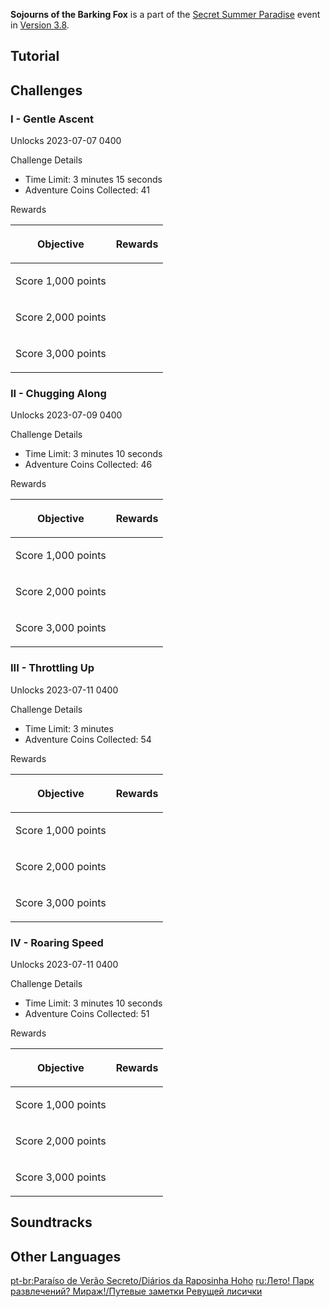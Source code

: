 {{Event Tabs
|subpage1 = Spino Blaster
|subpage2 = Sojourns of the Barking Fox
|subpage3 = Dance of Flashing Thought
|subpage4 = Bing-Bang Finchball
}}
{{Event
|name              = Sojourns of the Barking Fox
|image             = Sojourns of the Barking Fox.png
|type              = Sub
|time_known        = yes
|time_start        = 2023-07-07 04:00:00
|time_end          = 2023-08-16 05:59:59
|time_end_offset   = GMT+8
}}
'''Sojourns of the Barking Fox''' is a part of the [[Secret Summer Paradise]] event in [[Version 3.8]].

==Tutorial==
{{Tutorial
|image1 = Tutorial Secret Summer Paradise Sojourns of the Barking Fox 1.png
|text1  = During the "Sojourns of the Barking Fox" challenge, you must control the Barking Fox to reach its destination within a time limit while obtaining as many Adventure Coins as possible.<br>The more time you have left upon completion and the more Adventure Coins you obtain, the higher your challenge score will be.
|image2 = Tutorial Secret Summer Paradise Sojourns of the Barking Fox 2.png
|text2  = Sleetdross Fruits and Disruptor Orbs that fire Disruption Waves will be in the trials. If the Barking Fox is hit by either the Fruits or the Waves, the time remaining on the trial will decrease, resulting in a lower final score.
}}

==Challenges==
===I - Gentle Ascent===
{{Description|"You'll have to grasp the Barking Fox's operating principles to make it fly in interesting ways!"<br>Madiha has picked out an ideal first flight location for the Barking Fox within the Silver Bottle Courtyard. It's time to learn the ins and outs of this new toy model...}}
Unlocks 2023-07-07 04{{Colon}}00

;Challenge Details
* Time Limit: 3 minutes 15 seconds
* Adventure Coins Collected: 41

;Rewards
{|class="article-table"
!Objective
!Rewards
|-
|Score 1,000 points
|{{Card|Primogem|20}}{{Card|Fascinating Phenocryst|50}}{{Card|Nagadus Emerald Fragment|2}}
|-
|Score 2,000 points
|{{Card|Fascinating Phenocryst|30}}{{Card|Mora|20,000}}{{Card|Guide to Admonition|2}}
|-
|Score 3,000 points
|{{Card|Fascinating Phenocryst|20}}{{Card|Mora|20,000}}{{Card|Mystic Enhancement Ore|2}}
|}

===II - Chugging Along===
{{Description|"Good, we've got the hang of it. Time to up the difficulty, then!"<br>The Barking Fox is now capable of stable movement, its flight capabilities entering optimal range. Soaring through the skies above Pavilion of Hermits will not be a problem.}}
Unlocks 2023-07-09 04{{Colon}}00

;Challenge Details
* Time Limit: 3 minutes 10 seconds
* Adventure Coins Collected: 46

;Rewards
{|class="article-table"
!Objective
!Rewards
|-
|Score 1,000 points
|{{Card|Primogem|20}}{{Card|Fascinating Phenocryst|50}}{{Card|Vajrada Amethyst Fragment|2}}
|-
|Score 2,000 points
|{{Card|Fascinating Phenocryst|30}}{{Card|Mora|20,000}}{{Card|Guide to Ingenuity|2}}
|-
|Score 3,000 points
|{{Card|Fascinating Phenocryst|20}}{{Card|Mora|20,000}}{{Card|Mystic Enhancement Ore|2}}
|}

===III - Throttling Up===
{{Description|"Hear it roar at full speed!" The Phantom Toy Master's trademark product is performing well, but the next test area seems to weave through the thorns that infest the valley. It will not be easy to pilot it through such a zone...}}
Unlocks 2023-07-11 04{{Colon}}00
;Challenge Details
* Time Limit: 3 minutes
* Adventure Coins Collected: 54

;Rewards
{|class="article-table"
!Objective
!Rewards
|-
|Score 1,000 points
|{{Card|Primogem|20}}{{Card|Fascinating Phenocryst|50}}{{Card|Nagadus Emerald Fragment|2}}
|-
|Score 2,000 points
|{{Card|Fascinating Phenocryst|30}}{{Card|Mora|20,000}}{{Card|Guide to Praxis|2}}
|-
|Score 3,000 points
|{{Card|Fascinating Phenocryst|20}}{{Card|Mora|20,000}}{{Card|Mystic Enhancement Ore|2}}
|}

===IV - Roaring Speed===
{{Description|"Now comes the final test. Continue to fly! I wonder if these challenges have managed to stretch the Barking Fox to its limits?" The final flight path takes you high above the Thinkers' Theater. The roaring vents almost sound like glad shouting to your ears — success is close at hand!}}
Unlocks 2023-07-11 04{{Colon}}00

;Challenge Details
* Time Limit: 3 minutes 10 seconds
* Adventure Coins Collected: 51

;Rewards
{|class="article-table"
!Objective
!Rewards
|-
|Score 1,000 points
|{{Card|Primogem|20}}{{Card|Fascinating Phenocryst|50}}{{Card|Vajrada Amethyst Fragment|2}}
|-
|Score 2,000 points
|{{Card|Fascinating Phenocryst|30}}{{Card|Mora|20,000}}{{Card|Hero's Wit|2}}
|-
|Score 3,000 points
|{{Card|Fascinating Phenocryst|20}}{{Card|Mora|20,000}}{{Card|Mystic Enhancement Ore|2}}
|}

==Soundtracks==
{{Soundtracks by Category Table|type=eventgameplay}}

==Other Languages==
{{Other Languages
|en      = Sojourns of the Barking Fox
|zhs     = 吼吼小狐巡天记
|zhs_rm  = 
|zht     = 吼吼小狐巡天記
|zht_rm  = 
|zh_tl   = 
|ja      = ヒャッホーギツネ巡空記
|ja_rm   = Hyahhoo Gitsune Junkuuki{{Assumed}}
|ja_tl   = 
|ko      = 후후 여우 여행기
|ko_rm   = 
|ko_tl   = 
|es      = Las aventuras del zorrisueño
|es_tl   = Adventures of the Dream Fox
|fr      = Chroniques du renard glapisseur
|fr_tl   = Chronicles of the Yelping Fox
|ru      = Путевые заметки Ревущей лисички
|ru_tl   = Travel Notes of the Roaring Fox
|th      = จิ้งจอกน้อยโฮ่โฮ่เหินเวหา
|th_rm   = 
|th_tl   = 
|vi      = Cáo Nhỏ Phiêu Lưu Ký
|vi_tl   = 
|de      = Kicherfuchs-Patrouille
|de_tl   = Giggling Fox Patrol
|id      = Petualangan Si Rubah Hoho
|id_tl   = The Adventures of the Hoho Fox
|pt      = Diários da Raposinha Hoho
|pt_tl   = 
|tr      = Kükreyen Tilkinin Gezileri
|tr_tl   = 
|it      = Dimore della volpe
|it_tl   = 
}}

[[pt-br:Paraíso de Verão Secreto/Diários da Raposinha Hoho]]
[[ru:Лето! Парк развлечений? Мираж!/Путевые заметки Ревущей лисички]]
